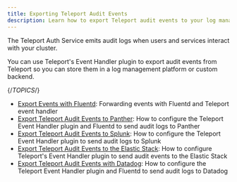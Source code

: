 ```yaml
---
title: Exporting Teleport Audit Events
description: Learn how to export Teleport audit events to your log management solution.
---
```


The Teleport Auth Service emits audit logs when users and services interact with
your cluster.

You can use Teleport's Event Handler plugin to export audit events from Teleport
so you can store them in a log management platform or custom backend.

{/*TOPICS*/}

- [Export Events with Fluentd](fluentd.mdx): Forwarding events with Fluentd and Teleport event handler
- [Export Teleport Audit Events to Panther](panther.mdx): How to configure the Teleport Event Handler plugin and Fluentd to send audit logs to Panther
- [Export Teleport Audit Events to Splunk](splunk.mdx): How to configure the Teleport Event Handler plugin to send audit logs to Splunk
- [Export Teleport Audit Events to the Elastic Stack](elastic-stack.mdx): How to configure Teleport's Event Handler plugin to send audit events to the Elastic Stack
- [Export Teleport Audit Events with Datadog](datadog.mdx): How to configure the Teleport Event Handler plugin and Fluentd to send audit logs to Datadog
